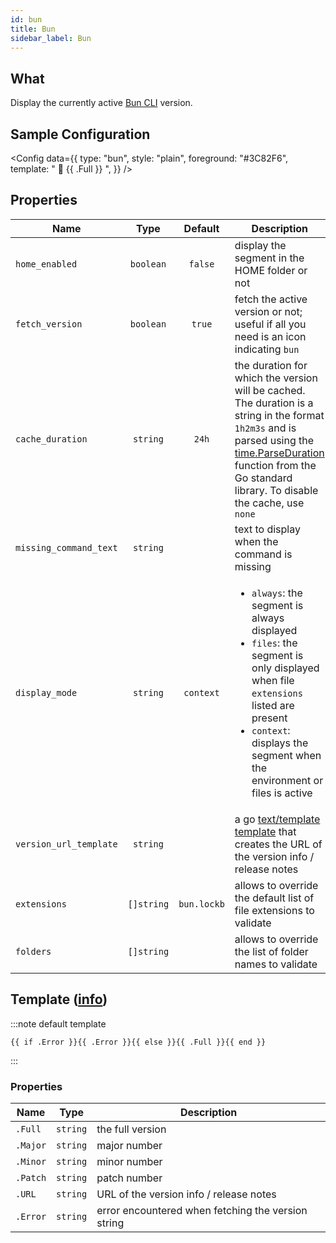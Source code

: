```yaml
---
id: bun
title: Bun
sidebar_label: Bun
---
```


## What

Display the currently active [Bun CLI][bun-docs] version.

## Sample Configuration


<Config
  data={{
    type: "bun",
    style: "plain",
    foreground: "#3C82F6",
    template: " 🥟 {{ .Full }} ",
  }}
/>

## Properties

| Name                   |    Type    |   Default   | Description                                                                                                                                                                                                                          |
| ---------------------- | :--------: | :---------: | ------------------------------------------------------------------------------------------------------------------------------------------------------------------------------------------------------------------------------------ |
| `home_enabled`         | `boolean`  |   `false`   | display the segment in the HOME folder or not                                                                                                                                                                                        |
| `fetch_version`        | `boolean`  |   `true`    | fetch the active version or not; useful if all you need is an icon indicating `bun`                                                                                                                                                  |
| `cache_duration`       |  `string`  |    `24h`    | the duration for which the version will be cached. The duration is a string in the format `1h2m3s` and is parsed using the [time.ParseDuration] function from the Go standard library. To disable the cache, use `none`              |
| `missing_command_text` |  `string`  |             | text to display when the command is missing                                                                                                                                                                                          |
| `display_mode`         |  `string`  |  `context`  | <ul><li>`always`: the segment is always displayed</li><li>`files`: the segment is only displayed when file `extensions` listed are present</li><li>`context`: displays the segment when the environment or files is active</li></ul> |
| `version_url_template` |  `string`  |             | a go [text/template][go-text-template] [template][templates] that creates the URL of the version info / release notes                                                                                                                |
| `extensions`           | `[]string` | `bun.lockb` | allows to override the default list of file extensions to validate                                                                                                                                                                   |
| `folders`              | `[]string` |             | allows to override the list of folder names to validate                                                                                                                                                                              |

## Template ([info][templates])

:::note default template

```template
{{ if .Error }}{{ .Error }}{{ else }}{{ .Full }}{{ end }}
```

:::

### Properties

| Name     | Type     | Description                                        |
| -------- | -------- | -------------------------------------------------- |
| `.Full`  | `string` | the full version                                   |
| `.Major` | `string` | major number                                       |
| `.Minor` | `string` | minor number                                       |
| `.Patch` | `string` | patch number                                       |
| `.URL`   | `string` | URL of the version info / release notes            |
| `.Error` | `string` | error encountered when fetching the version string |

[go-text-template]: https://golang.org/pkg/text/template/
[templates]: /docs/configuration/templates
[bun-docs]: https://bun.sh/
[time.ParseDuration]: https://golang.org/pkg/time/#ParseDuration
